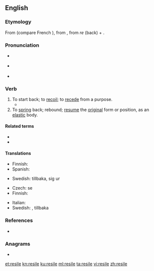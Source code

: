 ==English==
{{was wotd|2009|May|3}}

===Etymology===
From {{etyl|frm|en}} {{m|frm|resiler}} (compare French {{m|fr|résilier}}), from {{etyl|la|en}} {{m|la|resiliō||spring back}}, from ''re'' (back) + {{m|la|saliō||I jump}}.

===Pronunciation===
* {{a|UK}} {{IPA|/ɹɪˈzaɪl/|lang=en}}
* {{a|US}} {{IPA|/ɹəˈzaɪl/|/ɹiˈzaɪl/|lang=en}}
* {{audio|en-us-resile.ogg|Audio (US)|lang=en}}

===Verb===
{{en-verb|resiles|resiling|resiled}}

# To start back; to [[recoil]]; to [[recede]] from a purpose.
#* {{quote-book
|year=2007
|author=David Pollard et al.
|title=Constitutional and Administrative Law: Text with Materials
|isbn=019928637X
|page=594
|passage=If a legitimate expectation is established, it must be unfair for the public authority to '''resile''' from giving effect to that expectation, unless the wider interests of the public require that the public authority '''resiles''' in order properly to protect those wider interests.}}
# To [[spring]] back; rebound; [[resume]] the [[original]] form or position, as an [[elastic]] body.

====Related terms====
* {{l|en|resiliency}}
* {{l|en|resilient}}

====Translations====
{{trans-top|to start back; recoil}}
* Finnish: {{t+|fi|vetäytyä}}
* Spanish: {{t+|es|retroceder}}
{{trans-mid}}
* Swedish: {{t+|sv|rygga}} tillbaka, {{t+|sv|dra}} sig ur
{{trans-bottom}}

{{trans-top|to spring back; rebound}}
* Czech: {{t+|cs|vrátit}} se
* Finnish: {{t|fi|palautua}}
{{trans-mid}}
* Italian: {{t|it|retrocedere}}
* Swedish: {{t|sv|rekylera}}, {{t+|sv|studsa}} tillbaka
{{trans-bottom}}

===References===
* {{R:Webster 1913}}

===Anagrams===
* {{l|en|relies}}

[[et:resile]]
[[kn:resile]]
[[ku:resile]]
[[ml:resile]]
[[ta:resile]]
[[vi:resile]]
[[zh:resile]]